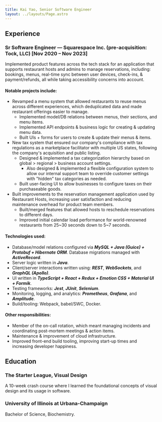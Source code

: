 ```yaml
---
title: Kai Yao, Senior Software Engineer
layout: ../layouts/Page.astro
---
```



<ResumeHeader />

## Experience

### Sr Software Engineer — Squarespace Inc. (pre-acquisition: Tock, LLC) \[Nov 2020 – Nov 2023]

Implemented product features across the tech stack for an application that supports restaurant hosts and admins to manage reservations, including: bookings, menus, real-time sync between user devices, check-ins, &
payment/refunds, all while taking accessibility concerns into account.

#### Notable projects include:
* Revamped a menu system that allowed restaurants to reuse menus across different experiences, which deduplicated data and made restaurant offerings easier to manage.
  * Implemented model/DB relations between menus, their sections, and menu items.
  * Implemented API endpoints & business logic for creating & updating menu data.
  * Built UIs + forms for users to create & update their menus & items.
* New tax system that ensured our company's compliance with tax regulations as a marketplace facilitator with multiple US states, following the company's acquisition and public listing.
  * Designed & implemented a tax categorization hierarchy based on global > regional > business account settings.
    * Also designed & implemented a flexible configuration system to allow our internal support team to override customer settings with "hidden" tax categories as needed.
  * Built user-facing UI to allow businesses to configure taxes on their purchaseable goods.
* Built improvements to the reservation management application used by Restaurant Hosts, increasing user satisfaction and reducing maintenance overhead for product team members.
  * Built/merged features that allowed hosts to reschedule reservations to different days.
  * Improved initial calendar load performance for world-renowned restaurants from 25\~30 seconds down to 5\~7 seconds.

#### Technologies used:
* Database/model relations configured via ***MySQL + Java (Guice) + Protobuf + Hibernate ORM***. Database migrations managed with ***ActiveRecord***.
* Server logic written in ***Java***.
* Client/server interactions written using: ***REST***, ***WebSockets***, and ***GraphQL (Apollo)***.
* UI written in ***TypeScript + React + Redux + Emotion CSS + Material UI + Formik***.
* Testing frameworks: ***Jest***, ***JUnit***, ***Selenium***.
* Monitoring, logging, and analytics: ***Prometheus***, ***Grafana***, and ***Amplitude***.
* Build/tooling: Webpack, babel/SWC, Docker.

#### Other responsibilities:
* Member of the on-call rotation, which meant managing incidents and coordinating post-mortem meetings & action items.
* Maintenance & improvement of cloud infrastructure.
* Improved front-end build tooling, improving start-up times and increasing developer happiness.

## Education

### The Starter League, Visual Design

A 10-week crash course where I learned the foundational concepts of visual design and its usage in software.

### University of Illinois at Urbana-Champaign

Bachelor of Science, Biochemistry.
